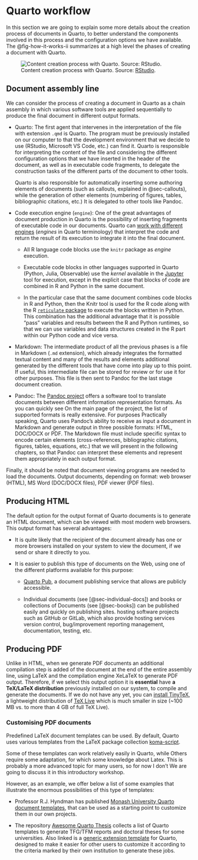 # Quarto workflow

In this section we are going to explain some more details about the creation process
of documents in Quarto, to better understand the components involved
in this process and the configuration options we have available. The @fig-how-it-works-ii
summarizes at a high level the phases of creating a document with Quarto.

![Content creation process with Quarto. Source: [RStudio](https://quarto.org/docs/get-started/hello/rstudio.html#how-it-works).](img/rstudio-qmd-how-it-works.png){ #fig-how-it-works-ii}


## Document assembly line

We can consider the process of creating a document in Quarto as a chain
assembly in which various software tools are applied sequentially to
produce the final document in different output formats.

- Quarto: The first agent that intervenes in the interpretation of the file with extension
`.qmd` is Quarto. The program must be previously installed on our computer to
that the development environment that we decide to use (RStudio, Microsoft VS Code, etc.) can
find it. Quarto is responsible for interpreting the content of the file and considering the
different configuration options that we have inserted in the header of the document, as well
as in executable code fragments, to delegate the construction tasks of the
different parts of the document to other tools.

  Quarto is also responsible for automatically inserting some authoring elements of
  documents (such as callouts, explained in @sec-callouts), while
  the generation of other elements (numbering of figures, tables, bibliographic citations, etc.)
  It is delegated to other tools like Pandoc.

- Code execution engine (`engine`): One of the great advantages of document production
in Quarto is the possibility of inserting fragments of executable code in our documents.
Quarto can [work with different engines](https://quarto.org/docs/computations/execution-options.html#engine-binding)
(*engines* in Quarto terminology) that interpret the code and return the result of
its execution to integrate it into the final document.

    - All R language code blocks use the `knitr` package as *engine* execution.

    - Executable code blocks in other languages ​​supported in Quarto (Python, Julia,
    Observable) use the *kernel* available in the [Jupyter](https://jupyter.org/) tool
    for execution, except in the explicit case that blocks of code are combined in
    R and Python in the same document.
    
    - In the particular case that the same document combines code blocks in R and Python, then
    the Knitr tool is used for the R code along with the R [`reticulate` package](https://rstudio.github.io/reticulate/)
    to execute the blocks written in Python. This combination has the additional advantage that it is possible
    "pass" variables and results between the R and Python runtimes, so that we can
    use variables and data structures created in the R part within our Python code and
    vice versa.

- Markdown: The intermediate product of all the previous phases is a file in
Markdown (`.md` extension), which already integrates the formatted textual content and many of the results and elements
additional generated by the different tools that have come into play up to this point.
If useful, this intermediate file can be stored for review or for
use it for other purposes. This file is then sent to Pandoc for the last stage
document creation.

- Pandoc: The [Pandoc project](https://pandoc.org/) offers a software tool to translate
documents between different information representation formats. As you can quickly see
On the main page of the project, the list of supported formats is really extensive. For purposes
Practically speaking, Quarto uses Pandoc's ability to receive as input a document in
Markdown and generate output in three possible formats: HTML, DOC/DOCX or PDF. The Markdown file must
include specific syntax to encode certain elements (cross-references, bibliographic citations,
figures, tables, equations, etc.) that we will present in the following chapters, so that Pandoc
can interpret these elements and represent them appropriately in each output format.

Finally, it should be noted that document viewing programs are needed to load the documents. 
Output documents, depending on format: web browser (HTML), MS Word (DOC/DOCX files), PDF viewer (PDF files).

## Producing HTML

The default option for the output format of Quarto documents is to generate an HTML document,
which can be viewed with most modern web browsers. This output format has
several advantages:

- It is quite likely that the recipient of the document already has one or more browsers
installed on your system to view the document, if we send or share it directly to you.

- It is easier to publish this type of documents on the Web, using one of the different
platforms available for this purpose:

  - [Quarto Pub](https://quartopub.com/), a document publishing service that allows
  are publicly accessible.

  - Individual documents (see [@sec-individual-docs]) and books or collections of
  Documents (see [@sec-books]) can be published easily and quickly on publishing sites.
  hosting software projects such as GitHub or GitLab, which also provide hosting services
  version control, bug/improvement reporting management, documentation, testing, etc.

## Producing PDF

Unlike in HTML, when we generate PDF documents an additional compilation step is added
of the document at the end of the entire assembly line, using LaTeX and the compilation engine
XeLaTeX to generate PDF output. Therefore, if we select this output option it is **essential** 
have **a TeX/LaTeX distribution** previously installed on our system, to compile and generate the
documents. If we do not have any yet, you can 
[install TinyTeX](https://quarto.org/docs/output-formats/pdf-engine.html#installing-tex), a
lightweight distribution of [TeX Live](https://tug.org/texlive/) which is much smaller in size (~100 MB vs.
to more than 4 GB of full TeX Live).


### Customising PDF documents

Predefined LaTeX document templates can be used. By default, Quarto uses
various templates from the LaTeX package collection [koma-script](https://ctan.org/pkg/koma-script).

Some of these templates can work relatively easily in Quarto, while
Others require some adaptation, for which some knowledge about
Latex. This is probably a more advanced topic for many users, so for now I don't
We are going to discuss it in this introductory workshop.

However, as an example, we offer below a list of some examples that illustrate
the enormous possibilities of this type of templates:

- Professor R.J. Hyndman has published 
[Monash University Quarto document templates](https://robjhyndman.com/hyndsight/quarto_templates.html),
that can be used as a starting point to customize them in our own projects.

- The repository [Awesome Quarto Thesis](https://github.com/Jupyter4Science/awesome-quarto-thesis) collects
a list of Quarto templates to generate TFG/TFM reports and doctoral theses for some
universities. Also linked is a [generic extension template](https://github.com/nmfs-opensci/quarto-thesis)
for Quarto, designed to make it easier for other users to customize it according to the criteria
marked by their own institution to generate these jobs.

